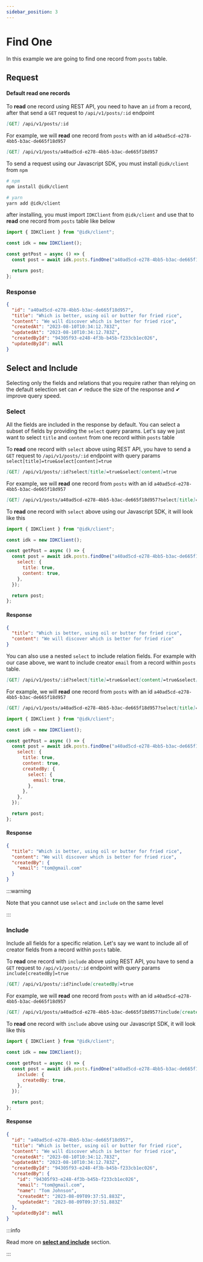 ```yaml
---
sidebar_position: 3
---
```


# Find One


In this example we are going to find one record from `posts` table.

## Request

#### Default read one records

<Tabs>
  <TabItem value="rest_api" label="REST API" default>
  To <b>read</b> one record using REST API, you need to have an <code>id</code> from a record, after that send a <code>GET</code> request to <code>/api/v1/posts/:id</code> endpoint

```md
[GET] /api/v1/posts/:id
```

For example, we will <b>read</b> one record from <code>posts</code> with an id <code>a40ad5cd-e278-4bb5-b3ac-de665f18d957</code>

```md
[GET] /api/v1/posts/a40ad5cd-e278-4bb5-b3ac-de665f18d957
```

  </TabItem>
  <TabItem value="js_sdk" label="Javascript SDK">
    To send a request using our Javascript SDK, you must install <code>@idk/client</code> from <code>npm</code>

```bash
# npm
npm install @idk/client

# yarn
yarn add @idk/client
```

after installing, you must import <code>IDKClient</code> from <code>@idk/client</code> and use that to **read** one record from <code>posts</code> table like below

```javascript
import { IDKClient } from "@idk/client";

const idk = new IDKClient();

const getPost = async () => {
  const post = await idk.posts.findOne("a40ad5cd-e278-4bb5-b3ac-de665f18d957");

  return post;
};
```

  </TabItem>
</Tabs>

### Response

<BrowserWindow url="/api/v1/posts/a40ad5cd-e278-4bb5-b3ac-de665f18d957">

```json
{
  "id": "a40ad5cd-e278-4bb5-b3ac-de665f18d957",
  "title": "Which is better, using oil or butter for fried rice",
  "content": "We will discover which is better for fried rice",
  "createdAt": "2023-08-10T10:34:12.783Z",
  "updatedAt": "2023-08-10T10:34:12.783Z",
  "createdById": "94305f93-e248-4f3b-b45b-f233cb1ec026",
  "updatedById": null
}
```

</BrowserWindow>

## Select and Include

Selecting only the fields and relations that you require rather than relying on the default selection set can ✔ reduce the size of the response and ✔ improve query speed.

### Select

All the fields are included in the response by default. You can select a subset of fields by providing the `select` query params. Let's say we just want to select `title` and `content` from one record within `posts` table

<Tabs>
  <TabItem value="rest_api" label="REST API" default>
  To <b>read</b> one record with <code>select</code> above using REST API, you have to send a <code>GET</code> request to <code>/api/v1/posts/:id</code> endpoint with query params <code>select[title]=true&select[content]=true</code>

```md
[GET] /api/v1/posts/:id?select[title]=true&select[content]=true
```

For example, we will <b>read</b> one record from <code>posts</code> with an id <code>a40ad5cd-e278-4bb5-b3ac-de665f18d957</code>

```md
[GET] /api/v1/posts/a40ad5cd-e278-4bb5-b3ac-de665f18d957?select[title]=true&select[content]=true
```

  </TabItem>
  <TabItem value="js_sdk" label="Javascript SDK">
  To <b>read</b> one record with <code>select</code> above using our Javascript SDK, it will look like this

```javascript
import { IDKClient } from "@idk/client";

const idk = new IDKClient();

const getPost = async () => {
  const post = await idk.posts.findOne("a40ad5cd-e278-4bb5-b3ac-de665f18d957", {
    select: {
      title: true,
      content: true,
    },
  });

  return post;
};
```

  </TabItem>
</Tabs>

#### Response

<BrowserWindow url="/api/v1/posts/a40ad5cd-e278-4bb5-b3ac-de665f18d957?select[title]=true&select[content]=true">

```json
{
  "title": "Which is better, using oil or butter for fried rice",
  "content": "We will discover which is better for fried rice"
}
```

</BrowserWindow>

You can also use a nested `select` to include relation fields. For example with our case above, we want to include creator `email` from a record within `posts` table.

<Tabs>
  <TabItem value="rest_api" label="REST API" default>

```md
[GET] /api/v1/posts/:id?select[title]=true&select[content]=true&select[createdBy][select][email]=true
```

For example, we will <b>read</b> one record from <code>posts</code> with an id <code>a40ad5cd-e278-4bb5-b3ac-de665f18d957</code>

```md
[GET] /api/v1/posts/a40ad5cd-e278-4bb5-b3ac-de665f18d957?select[title]=true&select[content]=true&select[createdBy][select][email]=true
```

  </TabItem>
  <TabItem value="js_sdk" label="Javascript SDK">

```javascript
import { IDKClient } from "@idk/client";

const idk = new IDKClient();

const getPost = async () => {
  const post = await idk.posts.findOne("a40ad5cd-e278-4bb5-b3ac-de665f18d957", {
    select: {
      title: true,
      content: true,
      createdBy: {
        select: {
          email: true,
        },
      },
    },
  });

  return post;
};
```

  </TabItem>
</Tabs>

#### Response

<BrowserWindow url="/api/v1/posts/a40ad5cd-e278-4bb5-b3ac-de665f18d957?select[title]=true&select[content]=true&select[createdBy][select][email]=true">

```json
{
  "title": "Which is better, using oil or butter for fried rice",
  "content": "We will discover which is better for fried rice",
  "createdBy": {
    "email": "tom@gmail.com"
  }
}
```

</BrowserWindow>

:::warning

Note that you cannot use `select` and `include` on the same level

:::

### Include

Include all fields for a specific relation. Let's say we want to include all of creator fields from a record within `posts` table.

<Tabs>
  <TabItem value="rest_api" label="REST API" default>
  To <b>read</b> one record with <code>include</code> above using REST API, you have to send a <code>GET</code> request to <code>/api/v1/posts/:id</code> endpoint with query params <code>include[createdBy]=true</code>

```md
[GET] /api/v1/posts/:id?include[createdBy]=true
```

For example, we will <b>read</b> one record from <code>posts</code> with an id <code>a40ad5cd-e278-4bb5-b3ac-de665f18d957</code>

```md
[GET] /api/v1/posts/a40ad5cd-e278-4bb5-b3ac-de665f18d957?include[createdBy]=true
```

  </TabItem>
  <TabItem value="js_sdk" label="Javascript SDK">
  To <b>read</b> one record with <code>include</code> above using our Javascript SDK, it will look like this

```javascript
import { IDKClient } from "@idk/client";

const idk = new IDKClient();

const getPost = async () => {
  const post = await idk.posts.findOne("a40ad5cd-e278-4bb5-b3ac-de665f18d957", {
    include: {
      createdBy: true,
    },
  });

  return post;
};
```

  </TabItem>
</Tabs>

#### Response

<BrowserWindow url="/api/v1/posts/a40ad5cd-e278-4bb5-b3ac-de665f18d957?include[createdBy]=true">

```json
{
  "id": "a40ad5cd-e278-4bb5-b3ac-de665f18d957",
  "title": "Which is better, using oil or butter for fried rice",
  "content": "We will discover which is better for fried rice",
  "createdAt": "2023-08-10T10:34:12.783Z",
  "updatedAt": "2023-08-10T10:34:12.783Z",
  "createdById": "94305f93-e248-4f3b-b45b-f233cb1ec026",
  "createdBy": {
    "id": "94305f93-e248-4f3b-b45b-f233cb1ec026",
    "email": "tom@gmail.com",
    "name": "Tom Johnson",
    "createdAt": "2023-08-09T09:37:51.883Z",
    "updatedAt": "2023-08-09T09:37:51.883Z"
  },
  "updatedById": null
}
```

</BrowserWindow>

:::info

Read more on **[select and include](./)** section.

:::
